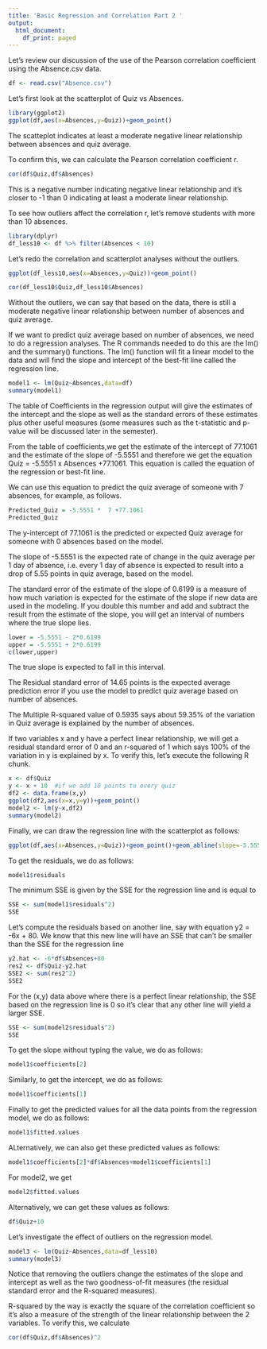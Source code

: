 ```yaml
---
title: 'Basic Regression and Correlation Part 2 '
output:
  html_document:
    df_print: paged
---
```


Let's review our discussion of the use of the Pearson correlation coefficient using the Absence.csv data.

```r
df <- read.csv("Absence.csv")
```

Let's first look at the scatterplot of Quiz vs Absences.  
```r
library(ggplot2)
ggplot(df,aes(x=Absences,y=Quiz))+geom_point()
```
The scatteplot indicates at least a moderate negative linear relationship between absences and quiz average.

To confirm this, we can calculate the Pearson correlation coefficient r.

```r
cor(df$Quiz,df$Absences)
```
This is a negative number indicating negative linear relationship and it's closer to -1 than 0 indicating at least a moderate linear relationship.

To see how outliers affect the correlation r, let's remove students with more than 10 absences.

```r
library(dplyr)
df_less10 <- df %>% filter(Absences < 10)
```

Let's redo the correlation and scatterplot analyses without the outliers.

```r
ggplot(df_less10,aes(x=Absences,y=Quiz))+geom_point()
```

```r
cor(df_less10$Quiz,df_less10$Absences)
```
Without the outliers, we can say that based on the data, there is still a moderate negative linear relationship between number of absences and quiz average.

If we want to predict quiz average based on number of absences, we need to do a regression analyses. The R commands needed to do this are the lm() and the summary() functions. The lm() function will fit a linear model to the data and will find the slope and intercept of the best-fit line called the regression line.

```r
model1 <- lm(Quiz~Absences,data=df)
summary(model1)
```

The table of Coefficients in the regression output will give the estimates of the intercept  and the slope as well as the standard errors of these estimates plus other useful measures (some measures such as the t-statistic and p-value will be discussed later in the semester). 

From the table of coefficients,we get the estimate of the intercept of 77.1061 and the estimate of the slope of -5.5551 and therefore we get the equation Quiz = -5.5551 x Absences +77.1061.  This equation is called the equation of the regression or best-fit line. 

We can use this equation to predict the quiz average of someone with 7 absences, for example, as follows.

```r
Predicted_Quiz = -5.5551 *  7 +77.1061
Predicted_Quiz
```
The y-intercept of 77.1061 is the predicted or expected Quiz average for someone with 0 absences based on the model.

The slope of -5.5551 is the expected rate of change in the quiz average per 1 day of absence, i.e. every 1 day of absence is expected to result into a drop of 5.55 points in quiz average, based on the model.

The standard error of the estimate of the slope of 0.6199 is a measure of how much variation is expected for the estimate of the slope if new data are used in the modeling.  If you double this number and add and subtract the result from the estimate of the slope, you will get an interval of numbers where the true slope lies.

```r
lower = -5.5551 - 2*0.6199
upper = -5.5551 + 2*0.6199
c(lower,upper)

```
The true slope is expected to fall in this interval. 

The Residual standard error of 14.65 points is the expected average prediction error if you use the model to predict quiz average based on number of absences.

The Multiple R-squared value of  0.5935 says about 59.35% of the variation in Quiz average is explained by the number of absences.

If two variables x and y have a perfect linear relationship, we will get a residual standard error of 0 and an r-squared of 1 which says 100% of the variation in y is explained by x.  To verify this, let's execute the following R chunk.

```r
x <- df$Quiz
y <- x + 10  #if we add 10 points to every quiz
df2 <- data.frame(x,y)
ggplot(df2,aes(x=x,y=y))+geom_point()
model2 <- lm(y~x,df2)
summary(model2)
```

Finally, we can draw the regression line with the scatterplot as follows:

```r
ggplot(df,aes(x=Absences,y=Quiz))+geom_point()+geom_abline(slope=-5.5551,intercept=77.1061,color="red")
```
To get the residuals, we do as follows:
```r
model1$residuals
```
The minimum SSE is given by the SSE for the regression line and is equal to

```r
SSE <- sum(model1$residuals^2)
SSE
```

Let's compute the residuals based on another line, say with equation y2 = -6x + 80. We know that this new line will have an SSE that can't be smaller than the SSE for the regression line

```r
y2.hat <- -6*df$Absences+80
res2 <- df$Quiz-y2.hat
SSE2 <- sum(res2^2)
SSE2
```
For the (x,y) data above where there is a perfect linear relationship, the SSE based on the regression line is 0 so it's clear that any other line will yield a larger SSE. 

```r
SSE <- sum(model2$residuals^2)
SSE
```
To get the slope without typing the value, we do as follows:

```r
model1$coefficients[2]
```

Similarly, to get the intercept, we do as follows:

```r
model1$coefficients[1]
```

Finally to get the predicted values for all the data points from the regression model, we do as follows:

```r
model1$fitted.values
```

ALternatively, we can also get these predicted values as follows:

```r
model1$coefficients[2]*df$Absences+model1$coefficients[1]
```

For model2, we get

```r
model2$fitted.values
```
Alternatively, we can get these values as follows:

```r
df$Quiz+10
```

Let's investigate the effect of outliers on the regression model.

```r
model3 <- lm(Quiz~Absences,data=df_less10)
summary(model3)
```
Notice that removing the outliers change the estimates of the slope and intercept as well as the two goodness-of-fit measures (the residual standard error and the R-squared measures).  

R-squared by the way is exactly the square of the correlation coefficient so it's also a measure of the strength of the linear relationship between the 2 variables. To verify this, we calculate
```r
cor(df$Quiz,df$Absences)^2
```
